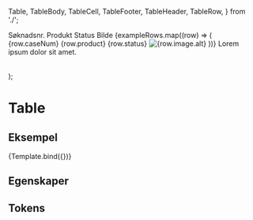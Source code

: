   Table,
  TableBody,
  TableCell,
  TableFooter,
  TableHeader,
  TableRow,
} from './';

<Meta
  title='Kjernekomponenter/Table'
  component={Table}
/>

  <Table {...args}>
    <TableHeader>
      <TableRow>
        <TableCell>Søknadsnr.</TableCell>
        <TableCell>Produkt</TableCell>
        <TableCell>Status</TableCell>
        <TableCell>Bilde</TableCell>
      </TableRow>
    </TableHeader>
    <TableBody>
      {exampleRows.map((row) => (
        <TableRow
          key={row.caseNum}
          rowData={{ caseNum: row.caseNum }}
        >
          <TableCell>{row.caseNum}</TableCell>
          <TableCell>{row.product}</TableCell>
          <TableCell>{row.status}</TableCell>
          <TableCell>
            <img
              src={row.image.src}
              alt={row.image.alt}
              className={classes.img}
            />
          </TableCell>
        </TableRow>
      ))}
    </TableBody>
    <TableFooter>
      <TableRow>
        <TableCell colSpan={5}>Lorem ipsum dolor sit amet.</TableCell>
      </TableRow>
    </TableFooter>
  </Table>
);

# Table

<Information text='beta' />

## Eksempel

<Canvas>
  <Story name='Eksempel'>{Template.bind({})}</Story>
</Canvas>

## Egenskaper

<ArgsTable story='Eksempel' />

## Tokens

<TokensTable
  componentName='table'
  description
  jsonKey='component.table'
  showPreview={false}
/>
